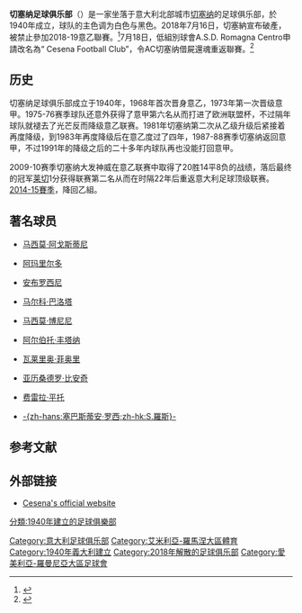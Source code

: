 {{noteTA
|G1=意甲
|G2=Football
|T=zh-hans:切塞纳足球俱乐部;zh-hk:切塞納足球會;zh-tw:切塞納足球俱樂部;
|1=zh-hans:切塞纳;zh-hk:切塞納;zh-tw:切塞納;
|2=zh-hans:足球俱乐部;zh-hk:足球會;zh-tw:足球俱樂部;
}}

{{Football club infobox
| clubname  = 切塞納<br />''Cesena''
| image     = [[Image:AC_Cesena_logo.png|180px]]
| fullname  = Associazione Calcio Cesena SpA
| nickname  = ''Cavallucci Marini''（[[海马|海马]]）
| founded   = 1940年
| dissolved = 2018年
| ground    = [[迪诺·曼努奇球场|迪诺·曼努奇球场]]
| city      = [[意大利|意大利]][[切塞纳|切塞纳]]
| capacity  = 23,900
| chairman  = Giorgio Lugaresi
| manager   = Andrea Camplone
| league    = [[意大利足球丙級聯賽|意大利足球丙級聯賽]]
| season    = 2021–22
| position  = 意丙B組，第 3 位
| website   = http://www.cesenacalcio.it/
|pattern_la1=_cesena1617h
|pattern_b1=_cesena1617h
|pattern_ra1=_cesena1617h
|pattern_sh1=_cesena1617h
|pattern_so1=_cesena1617h
|leftarm1=ffffff
|body1=ffffff
|rightarm1=ffffff
|shorts1=ffffff
|socks1=ffffff
|pattern_la2=_cesena1617a
|pattern_b2=_cesena1617a
|pattern_ra2=_cesena1617a
|pattern_sh2=_cesena1617a
|pattern_so2=_cesena1617a
|leftarm2=000000
|body2=000000
|rightarm2=000000
|shorts2=000000
|socks2=000000
|pattern_la3= _cesena1617t
|pattern_b3 = _cesena1617t
|pattern_ra3= _cesena1617t
|pattern_sh3 =_cesena1617t
|pattern_so3 = _cesena1617t
|leftarm3=BEF781
|body3=BEF781
|rightarm3=BEF781
|shorts3=BEF781
|socks3=BEF781
}}

'''切塞纳足球俱乐部'''（'''{{lang|it|Associazione Calcio Cesena}}'''）是一家坐落于意大利北部城市[[切塞纳|切塞纳]]的足球俱乐部，於1940年成立，球队的主色调为白色与黑色。2018年7月16日，切塞納宣布破產，被禁止參加2018-19意乙聯賽。<ref>{{Cite press release|url = http://www.cesenacalcio.it/it/news/2018/07/16/comunicato-della-societ%C3%A0-9283.html|title = Comunicato della società|date = 16 July 2018|access-date = 16 July 2018|publisher = A.C. Cesena|language = it|archive-url = https://web.archive.org/web/20180716223838/http://www.cesenacalcio.it/it/news/2018/07/16/comunicato-della-societ%C3%A0-9283.html|archive-date = 16 July 2018|url-status = dead|df = dmy-all}}</ref>7月18日，低組別球會A.S.D. Romagna Centro申請改名為“ Cesena Football Club”，令AC切塞纳借屍還魂重返聯賽。<ref>{{cite news|url=http://www.cesenatoday.it/cronaca/nuovo-cesena-calcio-fc-pubblisole1.html|title=Scelta la cordata di Pubblisole, nasce la nuova avventura del "Cesena FC"|date=23 July 2018|access-date=6 August 2018|work=Cesena Today|language=it|archive-date=2021-04-29|archive-url=https://web.archive.org/web/20210429161907/https://www.cesenatoday.it/cronaca/nuovo-cesena-calcio-fc-pubblisole1.html}}</ref>


==历史==
切塞纳足球俱乐部成立于1940年，1968年首次晋身意乙，1973年第一次晋级意甲。1975-76赛季球队还意外获得了意甲第六名从而打进了欧洲联盟杯，不过隔年球队就褪去了光芒反而降级意乙联赛。1981年切塞纳第二次从乙级升级后紧接着再度降级，到1983年再度降级后在意乙度过了四年，1987-88赛季切塞纳返回意甲，不过1991年的降级之后的二十多年内球队再也没能打回意甲。

2009-10赛季切塞纳大发神威在意乙联赛中取得了20胜14平8负的战绩，落后最终的冠军[[莱切足球俱乐部|莱切]]1分获得联赛第二名从而在时隔22年后重返意大利足球顶级联赛。[[2014年至2015年意大利足球甲級聯賽|2014-15賽季]]，降回乙組。

==著名球员==
*{{flagicon|Italy}} [[马西莫·阿戈斯蒂尼|马西莫·阿戈斯蒂尼]]
*{{flagicon|Brazil}} [[阿玛里尔多|阿玛里尔多]]
*{{flagicon|Italy}} [[安布罗西尼|安布罗西尼]]
*{{flagicon|Italy}} [[马尔科·巴洛塔|马尔科·巴洛塔]]
*{{flagicon|San Marino}} [[马西莫·博尼尼|马西莫·博尼尼]]
*{{flagicon|Italy}} [[阿尔伯托·丰塔纳|阿尔伯托·丰塔纳]]
*{{flagicon|Italy}} [[瓦莱里奥·菲奥里|瓦莱里奥·菲奥里]]
*{{flagicon|Italy}} [[亚历桑德罗·比安奇|亚历桑德罗·比安奇]]
*{{flagicon|Brazil}} [[费雷拉·平托|费雷拉·平托]]
*{{flagicon|Italy}} [[塞巴斯蒂安·罗西|-{zh-hans:塞巴斯蒂安·罗西;zh-hk:S.羅斯}-]]

==参考文献==
{{reflist}}

==外部链接==
*[https://web.archive.org/web/20180415151843/http://www.cesenacalcio.it/ Cesena's official website] {{it icon}}

{{意甲}}

{{DEFAULTSORT:Cesena}}
[[Category:意大利足球俱乐部|Category:意大利足球俱乐部]]
[[Category:艾米利亞-羅馬涅大區體育|Category:艾米利亞-羅馬涅大區體育]]
[[分類:1940年建立的足球俱樂部|分類:1940年建立的足球俱樂部]]
[[Category:1940年義大利建立|Category:1940年義大利建立]]
[[Category:2018年解散的足球俱乐部|Category:2018年解散的足球俱乐部]]
[[Category:愛美利亞-羅曼尼亞大區足球會|Category:愛美利亞-羅曼尼亞大區足球會]]